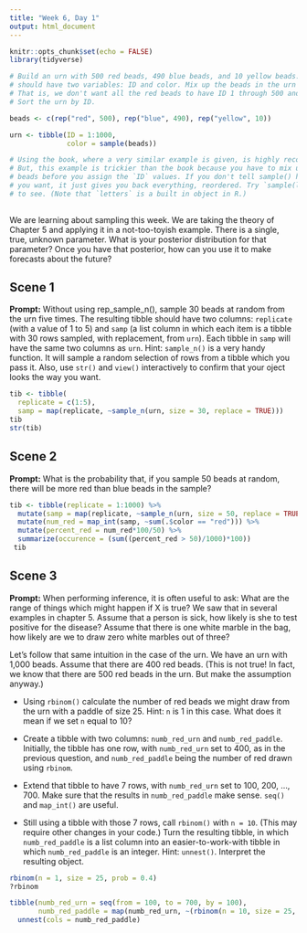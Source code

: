 ```yaml
---
title: "Week 6, Day 1"
output: html_document
---
```


```r
knitr::opts_chunk$set(echo = FALSE)
library(tidyverse)

# Build an urn with 500 red beads, 490 blue beads, and 10 yellow beads. The urn
# should have two variables: ID and color. Mix up the beads in the urn randomly.
# That is, we don't want all the red beads to have ID 1 through 500 and so on.
# Sort the urn by ID.

beads <- c(rep("red", 500), rep("blue", 490), rep("yellow", 10))

urn <- tibble(ID = 1:1000,
              color = sample(beads))

# Using the book, where a very similar example is given, is highly recommended.
# But, this example is trickier than the book because you have to mix up the
# beads before you assign the `ID` values. If you don't tell sample() how many
# you want, it just gives you back everything, reordered. Try `sample(letters)`
# to see. (Note that `letters` is a built in object in R.)
              
```

We are learning about sampling this week. We are taking the theory of Chapter 5 and applying it in a not-too-toyish example. There is a single, true, unknown parameter. What is your posterior distribution for that parameter? Once you have that posterior, how can you use it to make forecasts about the future? 


## Scene 1

**Prompt:** Without using rep_sample_n(), sample 30 beads at random from the urn five times. The resulting tibble should have two columns: `replicate` (with a value of 1 to 5) and `samp` (a list column in which each item is a tibble with 30 rows sampled, with replacement, from `urn`). Each tibble in `samp` will have the same two columns as `urn`. Hint: `sample_n()` is a very handy function. It will sample a random selection of rows from a tibble which you pass it. Also, use `str()` and `view()` interactively to confirm that your oject looks the way you want.

```r

tib <- tibble(
  replicate = c(1:5),
  samp = map(replicate, ~sample_n(urn, size = 30, replace = TRUE))) 
tib 
str(tib)
```

## Scene 2

**Prompt:** What is the probability that, if you sample 50 beads at random, there will be more red than blue beads in the sample?

```r

tib <- tibble(replicate = 1:1000) %>%
  mutate(samp = map(replicate, ~sample_n(urn, size = 50, replace = TRUE))) %>%
  mutate(num_red = map_int(samp, ~sum(.$color == "red"))) %>%
  mutate(percent_red = num_red*100/50) %>%
  summarize(occurence = (sum((percent_red > 50)/1000)*100))
 tib 


```


## Scene 3

**Prompt:** When performing inference, it is often useful to ask: What are the range of things which might happen if X is true? We saw that in several examples in chapter 5. Assume that a person is sick, how likely is she to test positive for the disease? Assume that there is one white marble in the bag, how likely are we to draw zero white marbles out of three? 

Let's follow that same intuition in the case of the urn. We have an urn with 1,000 beads. Assume that there are 400 red beads. (This is not true! In fact, we know that there are 500 red beads in the urn. But make the assumption anyway.)

* Using `rbinom()` calculate the number of red beads we might draw from the urn with a paddle of size 25. Hint: `n` is 1 in this case. What does it mean if we set `n` equal to 10?

* Create a tibble with two columns: `numb_red_urn` and `numb_red_paddle`. Initially, the tibble has one row, with `numb_red_urn` set to 400, as in the previous question, and `numb_red_paddle` being the number of red drawn using `rbinom`.

* Extend that tibble to have 7 rows, with `numb_red_urn` set to 100, 200, ..., 700. Make sure that the results in `numb_red_paddle` make sense. `seq()` and `map_int()` are useful.

* Still using a tibble with those 7 rows, call `rbinom()` with `n = 10`. (This may require other changes in your code.) Turn the resulting tibble, in which `numb_red_paddle` is a list column into an easier-to-work-with tibble in which `numb_red_paddle` is an integer. Hint: `unnest()`. Interpret the resulting object.

```r

rbinom(n = 1, size = 25, prob = 0.4)
?rbinom

tibble(numb_red_urn = seq(from = 100, to = 700, by = 100),
       numb_red_paddle = map(numb_red_urn, ~(rbinom(n = 10, size = 25, prob = 0.4)))) %>%
  unnest(cols = numb_red_paddle)


```

